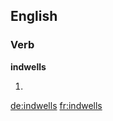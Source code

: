 ==English==

===Verb===
'''indwells'''

# {{third-person singular of|indwell}}

[[de:indwells]]
[[fr:indwells]]